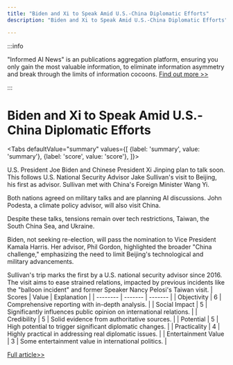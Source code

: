 ```yaml
---
title: "Biden and Xi to Speak Amid U.S.-China Diplomatic Efforts"
description: "Biden and Xi to Speak Amid U.S.-China Diplomatic Efforts"

---
```



:::info

"Informed AI News" is an publications aggregation platform, ensuring you only gain the most valuable information, to eliminate information asymmetry and break through the limits of information cocoons.  [Find out more >>](/)

:::

# Biden and Xi to Speak Amid U.S.-China Diplomatic Efforts


<Tabs
	defaultValue="summary"
	values={[
	{label: 'summary', value: 'summary'},
	{label: 'score', value: 'score'},
]}>
<TabItem value="summary">


U.S. President Joe Biden and Chinese President Xi Jinping plan to talk soon. This follows U.S. National Security Advisor Jake Sullivan's visit to Beijing, his first as advisor. Sullivan met with China's Foreign Minister Wang Yi.

Both nations agreed on military talks and are planning AI discussions. John Podesta, a climate policy advisor, will also visit China.

Despite these talks, tensions remain over tech restrictions, Taiwan, the South China Sea, and Ukraine.

Biden, not seeking re-election, will pass the nomination to Vice President Kamala Harris. Her advisor, Phil Gordon, highlighted the broader "China challenge," emphasizing the need to limit Beijing's technological and military advancements.

Sullivan's trip marks the first by a U.S. national security advisor since 2016. The visit aims to ease strained relations, impacted by previous incidents like the "balloon incident" and former Speaker Nancy Pelosi's Taiwan visit.
</TabItem>
<TabItem value="score">
	| Scores     | Value   | Explanation |
	| -------- | ------- | ------- |
	| Objectivity  | 6    | Comprehensive reporting with in-depth analysis.    |
	| Social Impact | 5     | Significantly influences public opinion on international relations.    |
	| Credibility    | 5    | Solid evidence from authoritative sources.    |
	| Potential    | 5    | High potential to trigger significant diplomatic changes.    |
	| Practicality    | 4    | Highly practical in addressing real diplomatic issues.    |
	| Entertainment Value    | 3    | Some entertainment value in international politics.    |
</TabItem>
</Tabs>

[Full article>>](https://www.cnbc.com/2024/08/29/joe-biden-and-xi-jinping-to-speak-after-rare-us-security-adviser-trip-to-china.html)
